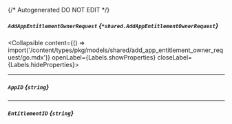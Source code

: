 {/* Autogenerated DO NOT EDIT  */}

##### `AddAppEntitlementOwnerRequest` *{`*shared.AddAppEntitlementOwnerRequest`}*
<Collapsible content={() => import('/content/types/pkg/models/shared/add_app_entitlement_owner_request/go.mdx')} openLabel={Labels.showProperties} closeLabel={Labels.hideProperties}>
</Collapsible>

---
##### `AppID` *{`string`}*

---
##### `EntitlementID` *{`string`}*


